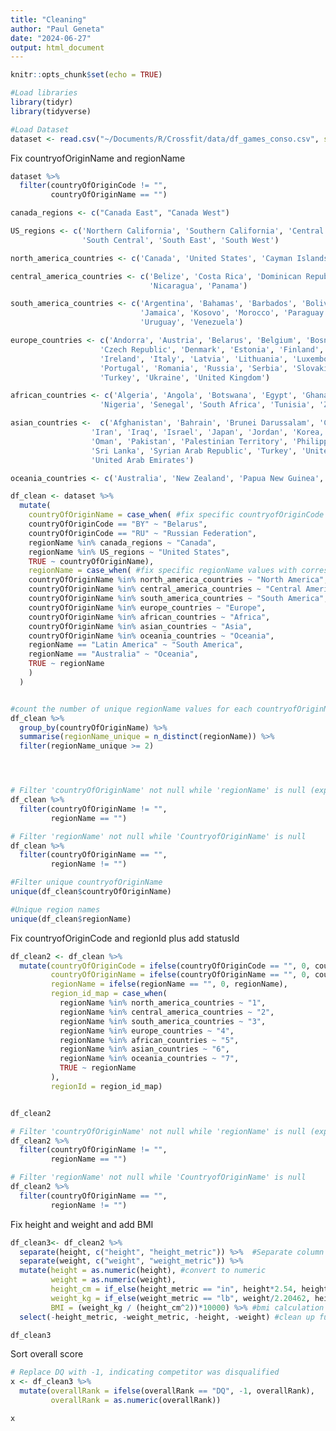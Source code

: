 ```yaml
---
title: "Cleaning"
author: "Paul Geneta"
date: "2024-06-27"
output: html_document
---
```


```r
knitr::opts_chunk$set(echo = TRUE)
```

```r
#Load libraries
library(tidyr)
library(tidyverse)

#Load Dataset
dataset <- read.csv("~/Documents/R/Crossfit/data/df_games_conso.csv", stringsAsFactors = F)
```



Fix countryofOriginName and regionName
```r
dataset %>% 
  filter(countryOfOriginCode != "",
         countryOfOriginName == "") 

canada_regions <- c("Canada East", "Canada West")

US_regions <- c('Northern California', 'Southern California', 'Central East', 'Mid Atlantic','North Central', 'North East', 'North West', 
                'South Central', 'South East', 'South West')

north_america_countries <- c('Canada', 'United States', 'Cayman Islands', 'Jamaica')

central_america_countries <- c('Belize', 'Costa Rica', 'Dominican Republic', 'El Salvador', 'Guatemala', 'Honduras','Mexico', 
                               'Nicaragua', 'Panama')

south_america_countries <- c('Argentina', 'Bahamas', 'Barbados', 'Bolivia', 'Brazil', 'Chile', 'Colombia', 'Ecuador', 'Guyana', 
                             'Jamaica', 'Kosovo', 'Morocco', 'Paraguay', 'Peru', 'Saint Lucia', 'Suriname','Trinidad and Tobago', 
                             'Uruguay', 'Venezuela')

europe_countries <- c('Andorra', 'Austria', 'Belarus', 'Belgium', 'Bosnia and Herzegovina', 'Bulgaria', 'Croatia', 'Cyprus',
                    'Czech Republic', 'Denmark', 'Estonia', 'Finland', 'France', 'Germany', 'Greece', 'Hungary', 'Iceland', 
                    'Ireland', 'Italy', 'Latvia', 'Lithuania', 'Luxembourg', 'Malta', 'Netherlands', 'Norway', 'Poland',
                    'Portugal', 'Romania', 'Russia', 'Serbia', 'Slovakia', 'Slovenia', 'Spain', 'Sweden', 'Switzerland',
                    'Turkey', 'Ukraine', 'United Kingdom')

african_countries <- c('Algeria', 'Angola', 'Botswana', 'Egypt', 'Ghana', 'Kenya', 'Mauritius', 'Mozambique', 'Namibia',
                    'Nigeria', 'Senegal', 'South Africa', 'Tunisia', 'Zimbabwe')

asian_countries <-  c('Afghanistan', 'Bahrain', 'Brunei Darussalam', 'Cambodia', 'China', 'Egypt', 'India', 'Indonesia',
                  'Iran', 'Iraq', 'Israel', 'Japan', 'Jordan', 'Korea, Republic of', 'Kuwait', 'Lebanon', 'Malaysia', 
                  'Oman', 'Pakistan', 'Palestinian Territory', 'Philippines', 'Qatar', 'Saudi Arabia', 'Singapore', 
                  'Sri Lanka', 'Syrian Arab Republic', 'Turkey', 'United Arab Emirates', 'Viet Nam', 'Russian Federation',
                  'United Arab Emirates')

oceania_countries <- c('Australia', 'New Zealand', 'Papua New Guinea', 'Samoa', 'Tonga')

df_clean <- dataset %>% 
  mutate(
    countryOfOriginName = case_when( #fix specific countryofOriginCode values with corresponding countryofOriginName
    countryOfOriginCode == "BY" ~ "Belarus",
    countryOfOriginCode == "RU" ~ "Russian Federation",
    regionName %in% canada_regions ~ "Canada",
    regionName %in% US_regions ~ "United States",
    TRUE ~ countryOfOriginName),
    regionName = case_when( #fix specific regionName values with corresponding countryofOriginName
    countryOfOriginName %in% north_america_countries ~ "North America",
    countryOfOriginName %in% central_america_countries ~ "Central America",
    countryOfOriginName %in% south_america_countries ~ "South America",
    countryOfOriginName %in% europe_countries ~ "Europe",
    countryOfOriginName %in% african_countries ~ "Africa",
    countryOfOriginName %in% asian_countries ~ "Asia",
    countryOfOriginName %in% oceania_countries ~ "Oceania",
    regionName == "Latin America" ~ "South America",
    regionName == "Australia" ~ "Oceania",
    TRUE ~ regionName
    )
  )



```


```r
#count the number of unique regionName values for each countryofOriginName
df_clean %>% 
  group_by(countryOfOriginName) %>% 
  summarise(regionName_unique = n_distinct(regionName)) %>% 
  filter(regionName_unique >= 2)





```


```r
# Filter 'countryOfOriginName' not null while 'regionName' is null (expected to be empty)
df_clean %>% 
  filter(countryOfOriginName != "",
         regionName == "")
```


```r
# Filter 'regionName' not null while 'CountryofOriginName' is null 
df_clean %>% 
  filter(countryOfOriginName == "",
         regionName != "")
```


```r
#Filter unique countryofOriginName
unique(df_clean$countryOfOriginName)
```


```r
#Unique region names
unique(df_clean$regionName)
```


Fix countryofOriginCode and regionId plus add statusId

```r
df_clean2 <- df_clean %>% 
  mutate(countryOfOriginCode = ifelse(countryOfOriginCode == "", 0, countryOfOriginCode),
         countryOfOriginName = ifelse(countryOfOriginName == "", 0, countryOfOriginName),
         regionName = ifelse(regionName == "", 0, regionName),
         region_id_map = case_when(
           regionName %in% north_america_countries ~ "1",
           regionName %in% central_america_countries ~ "2",
           regionName %in% south_america_countries ~ "3",
           regionName %in% europe_countries ~ "4",
           regionName %in% african_countries ~ "5",
           regionName %in% asian_countries ~ "6",
           regionName %in% oceania_countries ~ "7",
           TRUE ~ regionName
         ),
         regionId = region_id_map)


df_clean2
```


```r
# Filter 'countryOfOriginName' not null while 'regionName' is null (expected to be empty)
df_clean2 %>% 
  filter(countryOfOriginName != "",
         regionName == "")
```


```r
# Filter 'regionName' not null while 'CountryofOriginName' is null 
df_clean2 %>% 
  filter(countryOfOriginName == "",
         regionName != "")
```


Fix height and weight and add BMI

```r
df_clean3<- df_clean2 %>% 
  separate(height, c("height", "height_metric")) %>%  #Separate column
  separate(weight, c("weight", "weight_metric")) %>%  
  mutate(height = as.numeric(height), #convert to numeric
         weight = as.numeric(weight),
         height_cm = if_else(height_metric == "in", height*2.54, height), #do calculations to convert to kg, and cm
         weight_kg = if_else(weight_metric == "lb", weight/2.20462, height),
         BMI = (weight_kg / (height_cm^2))*10000) %>% #bmi calculation
  select(-height_metric, -weight_metric, -height, -weight) #clean up full df

df_clean3
```

Sort overall score

```r
# Replace DQ with -1, indicating competitor was disqualified
x <- df_clean3 %>% 
  mutate(overallRank = ifelse(overallRank == "DQ", -1, overallRank),
         overallRank = as.numeric(overallRank))

x
```









